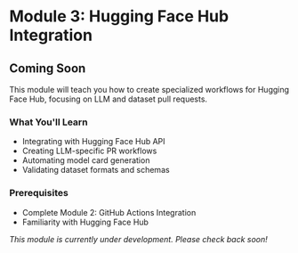 # Module 3: Hugging Face Hub Integration

## Coming Soon

This module will teach you how to create specialized workflows for Hugging Face Hub, focusing on LLM and dataset pull requests.

### What You'll Learn

- Integrating with Hugging Face Hub API
- Creating LLM-specific PR workflows
- Automating model card generation
- Validating dataset formats and schemas

### Prerequisites

- Complete Module 2: GitHub Actions Integration
- Familiarity with Hugging Face Hub

*This module is currently under development. Please check back soon!*